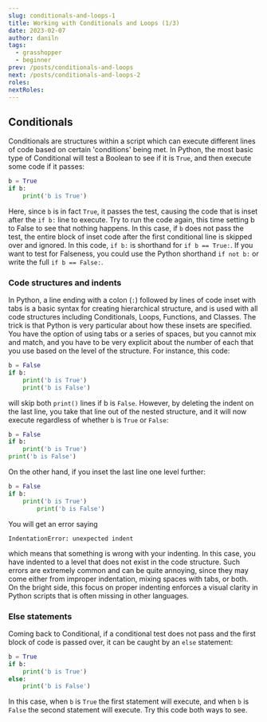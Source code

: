 ```yaml
---
slug: conditionals-and-loops-1
title: Working with Conditionals and Loops (1/3)
date: 2023-02-07
author: daniln
tags:
  - grasshopper
  - beginner
prev: /posts/conditionals-and-loops
next: /posts/conditionals-and-loops-2
roles:
nextRoles:
---
```


## Conditionals

Conditionals are structures within a script which can execute different lines of code based on certain 'conditions' being met. In Python, the most basic type of Conditional will test a Boolean to see if it is `True`, and then execute some code if it passes:

```python
b = True
if b:
    print('b is True')
```

Here, since `b` is in fact `True`, it passes the test, causing the code that is inset after the `if b:` line to execute. Try to run the code again, this time setting b to False to see that nothing happens. In this case, if `b` does not pass the test, the entire block of inset code after the first conditional line is skipped over and ignored. In this code, `if b:` is shorthand for `if b == True:`. If you want to test for Falseness, you could use the Python shorthand `if not b:` or write the full `if b == False:`.

### Code structures and indents

In Python, a line ending with a colon (`:`) followed by lines of code inset with tabs is a basic syntax for creating hierarchical structure, and is used with all code structures including Conditionals, Loops, Functions, and Classes. The trick is that Python is very particular about how these insets are specified. You have the option of using tabs or a series of spaces, but you cannot mix and match, and you have to be very explicit about the number of each that you use based on the level of the structure. For instance, this code:

```python
b = False
if b:
    print('b is True')
    print('b is False')
```

will skip both `print()` lines if b is `False`. However, by deleting the indent on the last line, you take that line out of the nested structure, and it will now execute regardless of whether `b` is `True` or `False`:

```python
b = False
if b:
    print('b is True')
print('b is False')
```

On the other hand, if you inset the last line one level further:

```python
b = False
if b:
    print('b is True')
        print('b is False')
```

You will get an error saying

```
IndentationError: unexpected indent
```

which means that something is wrong with your indenting. In this case, you have indented to a level that does not exist in the code structure. Such errors are extremely common and can be quite annoying, since they may come either from improper indentation, mixing spaces with tabs, or both. On the bright side, this focus on proper indenting enforces a visual clarity in Python scripts that is often missing in other languages.

### Else statements

Coming back to Conditional, if a conditional test does not pass and the first block of code is passed over, it can be caught by an `else` statement:

```python
b = True
if b:
    print('b is True')
else:
    print('b is False')
```

In this case, when `b` is `True` the first statement will execute, and when `b` is `False` the second statement will execute. Try this code both ways to see.